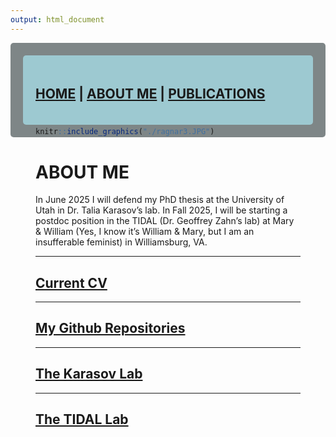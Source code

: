 ```yaml
---
output: html_document
---
```

<style type="text/css">
.main-container {
  max-width: 1800px;
  margin-left: auto;
  margin-right: auto;
}
</style>

<style>
div.gray { background-color:#7e8687; border-radius: 5px; padding: 20px;}
</style>
<div class = "gray">



<style>
div.blue { background-color:#9dc9d1; border-radius: 5px; padding: 20px;}
</style>
<div class = "blue">

## [HOME](http://talia-backman.github.io/) | [ABOUT ME](http://talia-backman.github.io/about_me) | [PUBLICATIONS](http://talia-backman.github.io/publications)

<div style= "float:right;position: relative;top:10px">
```r
knitr::include_graphics("./ragnar3.JPG")
```

# **ABOUT ME**{#top}
In June 2025 I will defend my PhD thesis at the University of Utah in Dr. Talia Karasov's lab.
In Fall 2025, I will be starting a postdoc position in the TIDAL (Dr. Geoffrey Zahn's lab) at Mary & William (Yes, I know it's William & Mary, but I am an insufferable feminist) in Williamsburg, VA.

___


## **[Current CV](http://talia-backman.github.io/about_me/CV_March2025.pdf)**


___


## **[My Github Repositories](https://github.com/talia-backman)**

___


## **[The Karasov Lab](https://tkarasovlab.org/)**

___


## **[The TIDAL Lab](https://gzahn.github.io/)**
